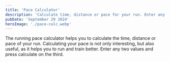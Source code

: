 ```yaml
---
title: 'Pace Calculator'
description: 'Calculate time, distance or pace for your run. Enter any two values to calculate the 3rd.'
pubDate: 'September 29 2024'
heroImage: './pace-calc.webp'
---
```



The running pace calculator helps you to calculate the time, distance or pace of your run. Calculating your pace is not only interesting, but also useful, as it helps you to run and train better. Enter any two values and press calculate on the third.

<PaceCalculator client:idle />
<div class="mt-10"></div>